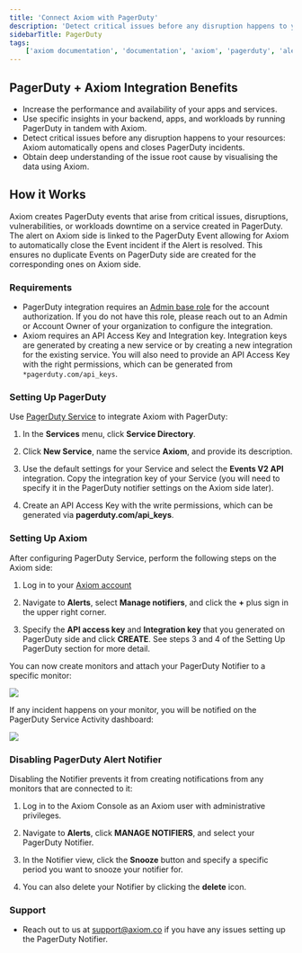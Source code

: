 ```yaml
---
title: 'Connect Axiom with PagerDuty'
description: 'Detect critical issues before any disruption happens to your resources: Axiom automatically opens and closes PagerDuty incidents.'
sidebarTitle: PagerDuty
tags:
    ['axiom documentation', 'documentation', 'axiom', 'pagerduty', 'alerting', 'apps', 'performance', 'critical issues', 'notifiers']
---
```


## PagerDuty + Axiom Integration Benefits

- Increase the performance and availability of your apps and services.
- Use specific insights in your backend, apps, and workloads by running PagerDuty in tandem with Axiom.
- Detect critical issues before any disruption happens to your resources: Axiom automatically opens and closes PagerDuty incidents.
- Obtain deep understanding of the issue root cause by visualising the data using Axiom.

## How it Works

Axiom creates PagerDuty events that arise from critical issues, disruptions, vulnerabilities, or workloads downtime on a service created in PagerDuty. The alert on Axiom side is linked to the PagerDuty Event allowing for Axiom to automatically close the Event incident if the Alert is resolved. This ensures no duplicate Events on PagerDuty side are created for the corresponding ones on Axiom side.

### Requirements

- PagerDuty integration requires an [Admin base role](https://support.pagerduty.com/docs/user-roles) for the account authorization. If you do not have this role, please reach out to an Admin or Account Owner of your organization to configure the integration.
- Axiom requires an API Access Key and Integration key. Integration keys are generated by creating a new service or by creating a new integration for the existing service. You will also need to provide an API Access Key with the right permissions, which can be generated from `*pagerduty.com/api_keys`.

### Setting Up PagerDuty

Use [PagerDuty Service](https://support.pagerduty.com/docs/services-and-integrations) to integrate Axiom with PagerDuty:

1. In the **Services** menu, click **Service Directory**.

2. Click **New Service**, name the service **Axiom**, and provide its description.

3. Use the default settings for your Service and select the **Events V2 API** integration. Copy the integration key of your Service (you will need to specify it in the PagerDuty notifier settings on the Axiom side later).

4. Create an API Access Key with the write permissions, which can be generated via **pagerduty.com/api_keys**.

### Setting Up Axiom

After configuring PagerDuty Service, perform the following steps on the Axiom side:

1. Log in to your [Axiom account](https://app.axiom.co/)

2. Navigate to **Alerts**, select **Manage notifiers**, and click the **+** plus sign in the upper right corner.

3. Specify the **API access key** and **Integration key** that you generated on PagerDuty side and click **CREATE**. See steps 3 and 4 of the Setting Up PagerDuty section for more detail.

You can now create monitors and attach your PagerDuty Notifier to a specific monitor:

<Frame>
  <img src="/doc-assets/shots/pagerduty-add-monitor-new-ui.png" />
</Frame>

If any incident happens on your monitor, you will be notified on the PagerDuty Service Activity dashboard:

<Frame>
  <img src="/doc-assets/shots/pagerduty-service.png" />
</Frame>

### Disabling PagerDuty Alert Notifier

Disabling the Notifier prevents it from creating notifications from any monitors that are connected to it:

1. Log in to the Axiom Console as an Axiom user with administrative privileges.

2. Navigate to **Alerts**, click **MANAGE NOTIFIERS**, and select your PagerDuty Notifier.

3. In the Notifier view, click the **Snooze** button and specify a specific period you want to snooze your notifier for.

4. You can also delete your Notifier by clicking the **delete** icon.

### Support

- Reach out to us at support@axiom.co if you have any issues setting up the PagerDuty Notifier.
